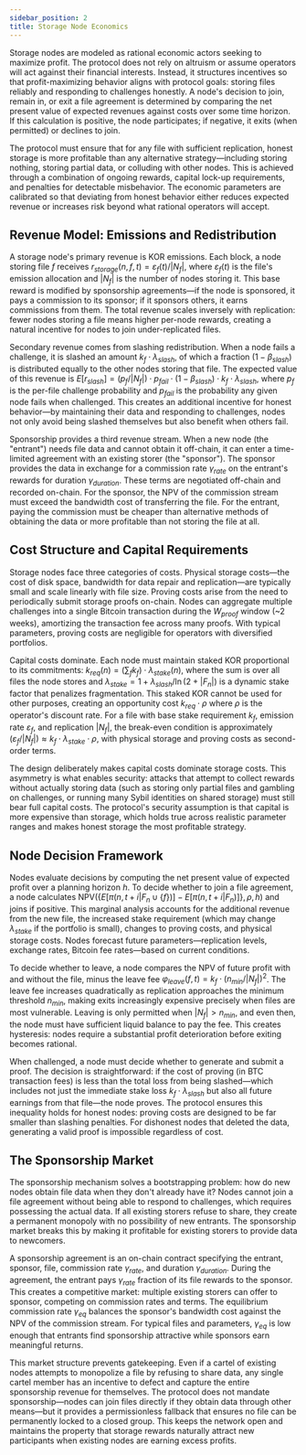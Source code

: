 ```yaml
---
sidebar_position: 2
title: Storage Node Economics
---
```


Storage nodes are modeled as rational economic actors seeking to maximize profit. The protocol does not rely on altruism or assume operators will act against their financial interests. Instead, it structures incentives so that profit-maximizing behavior aligns with protocol goals: storing files reliably and responding to challenges honestly. A node's decision to join, remain in, or exit a file agreement is determined by comparing the net present value of expected revenues against costs over some time horizon. If this calculation is positive, the node participates; if negative, it exits (when permitted) or declines to join.

The protocol must ensure that for any file with sufficient replication, honest storage is more profitable than any alternative strategy—including storing nothing, storing partial data, or colluding with other nodes. This is achieved through a combination of ongoing rewards, capital lock-up requirements, and penalties for detectable misbehavior. The economic parameters are calibrated so that deviating from honest behavior either reduces expected revenue or increases risk beyond what rational operators will accept.

## Revenue Model: Emissions and Redistribution

A storage node's primary revenue is KOR emissions. Each block, a node storing file $f$ receives $r_{storage}(n,f,t) = \varepsilon_f(t) / |N_f|$, where $\varepsilon_f(t)$ is the file's emission allocation and $|N_f|$ is the number of nodes storing it. This base reward is modified by sponsorship agreements—if the node is sponsored, it pays a commission to its sponsor; if it sponsors others, it earns commissions from them. The total revenue scales inversely with replication: fewer nodes storing a file means higher per-node rewards, creating a natural incentive for nodes to join under-replicated files.

Secondary revenue comes from slashing redistribution. When a node fails a challenge, it is slashed an amount $k_f \cdot \lambda_{slash}$, of which a fraction $(1 - \beta_{slash})$ is distributed equally to the other nodes storing that file. The expected value of this revenue is $E[r_{slash}] = (p_f / |N_f|) \cdot p_{fail} \cdot (1 - \beta_{slash}) \cdot k_f \cdot \lambda_{slash}$, where $p_f$ is the per-file challenge probability and $p_{fail}$ is the probability any given node fails when challenged. This creates an additional incentive for honest behavior—by maintaining their data and responding to challenges, nodes not only avoid being slashed themselves but also benefit when others fail.

Sponsorship provides a third revenue stream. When a new node (the "entrant") needs file data and cannot obtain it off-chain, it can enter a time-limited agreement with an existing storer (the "sponsor"). The sponsor provides the data in exchange for a commission rate $\gamma_{rate}$ on the entrant's rewards for duration $\gamma_{duration}$. These terms are negotiated off-chain and recorded on-chain. For the sponsor, the NPV of the commission stream must exceed the bandwidth cost of transferring the file. For the entrant, paying the commission must be cheaper than alternative methods of obtaining the data or more profitable than not storing the file at all.

## Cost Structure and Capital Requirements

Storage nodes face three categories of costs. Physical storage costs—the cost of disk space, bandwidth for data repair and replication—are typically small and scale linearly with file size. Proving costs arise from the need to periodically submit storage proofs on-chain. Nodes can aggregate multiple challenges into a single Bitcoin transaction during the $W_{proof}$ window (~2 weeks), amortizing the transaction fee across many proofs. With typical parameters, proving costs are negligible for operators with diversified portfolios.

Capital costs dominate. Each node must maintain staked KOR proportional to its commitments: $k_{req}(n) = (\sum_f k_f) \cdot \lambda_{stake}(n)$, where the sum is over all files the node stores and $\lambda_{stake} = 1 + \lambda_{slash} / \ln(2 + |F_n|)$ is a dynamic stake factor that penalizes fragmentation. This staked KOR cannot be used for other purposes, creating an opportunity cost $k_{req} \cdot \rho$ where $\rho$ is the operator's discount rate. For a file with base stake requirement $k_f$, emission rate $\varepsilon_f$, and replication $|N_f|$, the break-even condition is approximately $(\varepsilon_f / |N_f|) \approx k_f \cdot \lambda_{stake} \cdot \rho$, with physical storage and proving costs as second-order terms.

The design deliberately makes capital costs dominate storage costs. This asymmetry is what enables security: attacks that attempt to collect rewards without actually storing data (such as storing only partial files and gambling on challenges, or running many Sybil identities on shared storage) must still bear full capital costs. The protocol's security assumption is that capital is more expensive than storage, which holds true across realistic parameter ranges and makes honest storage the most profitable strategy.

## Node Decision Framework

Nodes evaluate decisions by computing the net present value of expected profit over a planning horizon $h$. To decide whether to join a file agreement, a node calculates $\text{NPV}(\{E[\pi(n, t+i | F_n \cup \{f\})] - E[\pi(n, t+i | F_n)]\}, \rho, h)$ and joins if positive. This marginal analysis accounts for the additional revenue from the new file, the increased stake requirement (which may change $\lambda_{stake}$ if the portfolio is small), changes to proving costs, and physical storage costs. Nodes forecast future parameters—replication levels, exchange rates, Bitcoin fee rates—based on current conditions.

To decide whether to leave, a node compares the NPV of future profit with and without the file, minus the leave fee $\varphi_{leave}(f,t) = k_f \cdot (n_{min} / |N_f|)^2$. The leave fee increases quadratically as replication approaches the minimum threshold $n_{min}$, making exits increasingly expensive precisely when files are most vulnerable. Leaving is only permitted when $|N_f| > n_{min}$, and even then, the node must have sufficient liquid balance to pay the fee. This creates hysteresis: nodes require a substantial profit deterioration before exiting becomes rational.

When challenged, a node must decide whether to generate and submit a proof. The decision is straightforward: if the cost of proving (in BTC transaction fees) is less than the total loss from being slashed—which includes not just the immediate stake loss $k_f \cdot \lambda_{slash}$ but also all future earnings from that file—the node proves. The protocol ensures this inequality holds for honest nodes: proving costs are designed to be far smaller than slashing penalties. For dishonest nodes that deleted the data, generating a valid proof is impossible regardless of cost.

## The Sponsorship Market

The sponsorship mechanism solves a bootstrapping problem: how do new nodes obtain file data when they don't already have it? Nodes cannot join a file agreement without being able to respond to challenges, which requires possessing the actual data. If all existing storers refuse to share, they create a permanent monopoly with no possibility of new entrants. The sponsorship market breaks this by making it profitable for existing storers to provide data to newcomers.

A sponsorship agreement is an on-chain contract specifying the entrant, sponsor, file, commission rate $\gamma_{rate}$, and duration $\gamma_{duration}$. During the agreement, the entrant pays $\gamma_{rate}$ fraction of its file rewards to the sponsor. This creates a competitive market: multiple existing storers can offer to sponsor, competing on commission rates and terms. The equilibrium commission rate $\gamma_{eq}$ balances the sponsor's bandwidth cost against the NPV of the commission stream. For typical files and parameters, $\gamma_{eq}$ is low enough that entrants find sponsorship attractive while sponsors earn meaningful returns.

This market structure prevents gatekeeping. Even if a cartel of existing nodes attempts to monopolize a file by refusing to share data, any single cartel member has an incentive to defect and capture the entire sponsorship revenue for themselves. The protocol does not mandate sponsorship—nodes can join files directly if they obtain data through other means—but it provides a permissionless fallback that ensures no file can be permanently locked to a closed group. This keeps the network open and maintains the property that storage rewards naturally attract new participants when existing nodes are earning excess profits.

